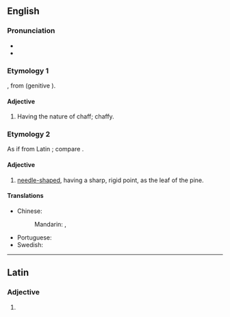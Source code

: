 ==English==

===Pronunciation===
* {{IPA|en|/ˈæs.əˌɹoʊs/|/ˈæs.əˌɹoʊz/}}
* {{hyphenation|en|ac|er|ose}}

===Etymology 1===
{{root|en|ine-pro|*h₂eḱ-}}
{{der|en|la|acerosus||chaffy}}, from {{m|la|acus||chaff}} (genitive {{m|la|aceris}}).

====Adjective====
{{en-adj|-}}

# {{lb|en|botany}} Having the nature of chaff; chaffy.

===Etymology 2===
As if from Latin {{m|la|acus||needle}}; compare {{cog|fr|acéreux}}.

====Adjective====
{{en-adj|-}}

# {{lb|en|botany}} [[needle-shaped]], having a sharp, rigid point, as the leaf of the pine.

====Translations====
{{trans-top|having a sharp, rigid point}}
* Chinese:
*: Mandarin: {{t|cmn|針狀的|sc=Hani}}, {{t|cmn|针状的|tr=zhēnzhuàng de|sc=Hani}}
{{trans-mid}}
* Portuguese: {{t|pt|aceroso}}
* Swedish: {{t|sv|nålformad}}
{{trans-bottom}}

----

==Latin==

===Adjective===
{{la-adj-form|acerōse}}

# {{inflection of|la|acerōsus||voc|m|s}}